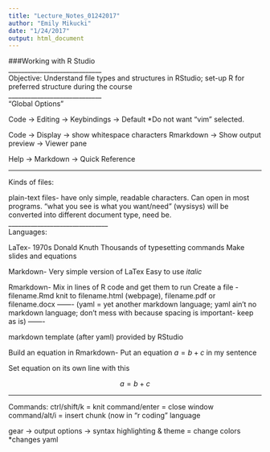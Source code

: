 ```yaml
---
title: "Lecture_Notes_01242017"
author: "Emily Mikucki"
date: "1/24/2017"
output: html_document
---
```

###Working with R Studio   
_____________________________   
Objective: Understand file types and structures in RStudio; set-up R for preferred structure during the course   
_____________________________   
"Global Options"

Code -> Editing -> Keybindings -> Default *Do not want "vim" selected. 

Code -> Display -> show whitespace characters 
Rmarkdown -> Show output preview -> Viewer pane

Help -> Markdown -> Quick Reference 

______________________________
Kinds of files:

plain-text files- 
have only simple, readable characters. 
Can open in most  programs.
"what you see is what you want/need" (wysisys)
will be converted into different document type, need be.   
_______________________________   
Languages:

LaTex- 
1970s Donald Knuth
Thousands of typesetting commands
Make slides and equations 

Markdown-
Very simple version of LaTex
Easy to use
*italic*

Rmarkdown-
Mix in lines of R code and get them to run
Create a file - filename.Rmd
knit to filename.html (webpage), filename.pdf or filename.docx
-------
(yaml = yet another markdown language; yaml ain't no markdown language; don't mess with because spacing is important- keep as is)
------- 

markdown template (after yaml) provided by RStudio

Build an equation in Rmarkdown-
Put an equation $a = b + c$ in my sentence 

Set equation on its own line with this 

$$ a = b + c$$

__________________________________
Commands:
ctrl/shift/k = knit 
command/enter = close window
command/alt/i = insert chunk (now in "r coding" language


gear -> output options -> syntax highlighting & theme = change colors *changes yaml

